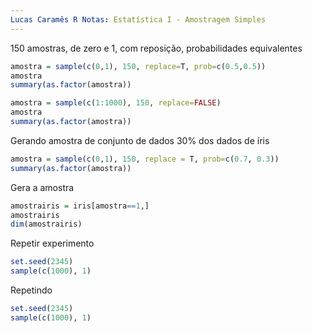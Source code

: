 ```yaml
---
Lucas Caramês R Notas: Estatística I - Amostragem Simples
---
```

150 amostras, de zero e 1, com reposição, probabilidades equivalentes

```r
amostra = sample(c(0,1), 150, replace=T, prob=c(0.5,0.5))
amostra
summary(as.factor(amostra))
```
```r
amostra = sample(c(1:1000), 150, replace=FALSE)
amostra
summary(as.factor(amostra))
```
Gerando amostra de conjunto de dados
30% dos dados de íris

```r
amostra = sample(c(0,1), 150, replace = T, prob=c(0.7, 0.3))
summary(as.factor(amostra))
```
Gera a amostra
```r
amostrairis = iris[amostra==1,]
amostrairis
dim(amostrairis)
```
Repetir experimento
```r
set.seed(2345)
sample(c(1000), 1)
```
Repetindo
```r
set.seed(2345)
sample(c(1000), 1)
```



